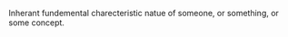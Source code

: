 Inherant fundemental charecteristic natue of someone, or something, or some concept.
{{rfc}} {{protologism}}